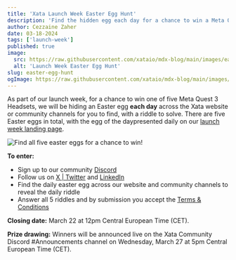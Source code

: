 ```yaml
---
title: 'Xata Launch Week Easter Egg Hunt'
description: 'Find the hidden egg each day for a chance to win a Meta Quest 3 headset!'
author: Cezzaine Zaher
date: 03-18-2024
tags: ['launch-week']
published: true
image:
  src: https://raw.githubusercontent.com/xataio/mdx-blog/main/images/easter-egg-hunt-01.jpg
  alt: 'Launch Week Easter Egg Hunt'
slug: easter-egg-hunt
ogImage: https://raw.githubusercontent.com/xataio/mdx-blog/main/images/easter-egg-hunt-01.jpg
---
```


As part of our launch week, for a chance to win one of five Meta Quest 3 Headsets, we will be hiding an Easter egg **each day** across the Xata website or community channels for you to find, with a riddle to solve. There are five Easter eggs in total, with the egg of the daypresented daily on our [launch week landing page](https://xata.io/launch-week-unleash-the-elephant).

![Find all five easter eggs for a chance to win!](/images/easter-egg-hunt-02.png)

**To enter:**

- Sign up to our community [Discord](https://xata.io/discord)
- Follow us on [X | Twitter](https://twitter.com/xata) and [LinkedIn](https://www.linkedin.com/company/xataio)
- Find the daily easter egg across our website and community channels to reveal the daily riddle
- Answer all 5 riddles and by submission you accept the [Terms & Conditions](https://docs.google.com/document/d/1rZ3bVB4BtiVyCHOVKWOhEJrpg0SWFGHFsQLzY0Eo0uI/)

**Closing date:** March 22 at 12pm Central European Time (CET).

**Prize drawing:** Winners will be announced live on the Xata Community Discord #Announcements channel on Wednesday, March 27 at 5pm Central European Time (CET).
